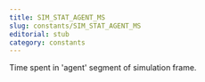 ```yaml
---
title: SIM_STAT_AGENT_MS
slug: constants/SIM_STAT_AGENT_MS
editorial: stub
category: constants
---
```


<LSLConstant
	name="SIM_STAT_AGENT_MS"
	type="integer"
	value="7"
/>

Time spent in 'agent' segment of simulation frame.
